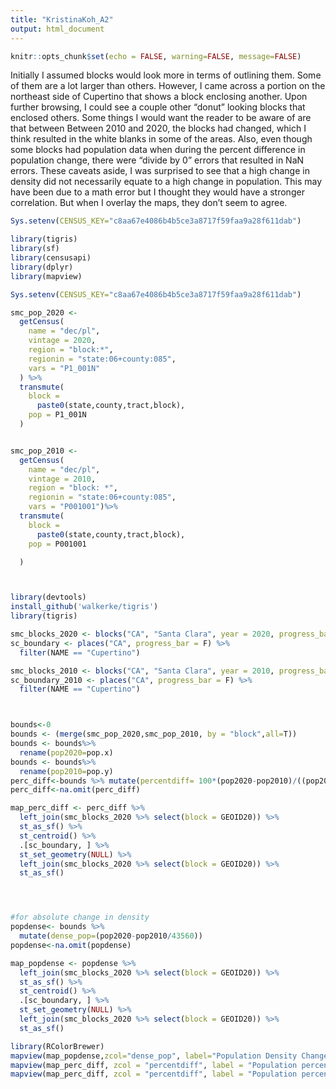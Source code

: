 ```yaml
---
title: "KristinaKoh_A2"
output: html_document
---
```

```r
knitr::opts_chunk$set(echo = FALSE, warning=FALSE, message=FALSE)
```
Initially I assumed blocks would look more in terms of outlining them. Some of them are a lot larger than others. However, I came across a portion on the northeast side of Cupertino that shows a block enclosing another. Upon further browsing, I could see a couple other "donut" looking blocks that enclosed others. Some things I would want the reader to be aware of are that between Between 2010 and 2020, the blocks had changed, which I think resulted in the white blanks in some of the areas. Also, even though some blocks had population data when during the percent difference in population change, there were "divide by 0" errors that resulted in NaN errors. These caveats aside, I was surprised to see that a high change in density did not necessarily equate to a high change in population. This may have been due to a math error but I thought they would have a stronger correlation. But when I overlay the maps, they don't seem to agree.

```r
Sys.setenv(CENSUS_KEY="c8aa67e4086b4b5ce3a8717f59faa9a28f611dab")

```

```r
library(tigris)
library(sf)
library(censusapi)
library(dplyr)
library(mapview)

Sys.setenv(CENSUS_KEY="c8aa67e4086b4b5ce3a8717f59faa9a28f611dab")

smc_pop_2020 <-
  getCensus(
    name = "dec/pl",
    vintage = 2020,
    region = "block:*", 
    regionin = "state:06+county:085",
    vars = "P1_001N"
  ) %>% 
  transmute(
    block =
      paste0(state,county,tract,block),
    pop = P1_001N
  )


smc_pop_2010 <-
  getCensus(
    name = "dec/pl",
    vintage = 2010,
    region = "block: *", 
    regionin = "state:06+county:085",
    vars = "P001001")%>% 
  transmute(
    block =
      paste0(state,county,tract,block),
    pop = P001001

  )



library(devtools)
install_github('walkerke/tigris')
library(tigris)

smc_blocks_2020 <- blocks("CA", "Santa Clara", year = 2020, progress_bar = F)
sc_boundary <- places("CA", progress_bar = F) %>% 
  filter(NAME == "Cupertino")

smc_blocks_2010 <- blocks("CA", "Santa Clara", year = 2010, progress_bar = F)
sc_boundary_2010 <- places("CA", progress_bar = F) %>% 
  filter(NAME == "Cupertino")



bounds<-0
bounds <- (merge(smc_pop_2020,smc_pop_2010, by = "block",all=T))
bounds <- bounds%>%
  rename(pop2020=pop.x)
bounds <- bounds%>%
  rename(pop2010=pop.y)
perc_diff<-bounds %>% mutate(percentdiff= 100*(pop2020-pop2010)/((pop2010+pop2020)/2))
perc_diff<-na.omit(perc_diff)

map_perc_diff <- perc_diff %>% 
  left_join(smc_blocks_2020 %>% select(block = GEOID20)) %>% 
  st_as_sf() %>% 
  st_centroid() %>% 
  .[sc_boundary, ] %>% 
  st_set_geometry(NULL) %>% 
  left_join(smc_blocks_2020 %>% select(block = GEOID20)) %>% 
  st_as_sf()




#for absolute change in density
popdense<- bounds %>% 
  mutate(dense_pop=(pop2020-pop2010/43560))
popdense<-na.omit(popdense)

map_popdense <- popdense %>% 
  left_join(smc_blocks_2020 %>% select(block = GEOID20)) %>% 
  st_as_sf() %>% 
  st_centroid() %>% 
  .[sc_boundary, ] %>% 
  st_set_geometry(NULL) %>% 
  left_join(smc_blocks_2020 %>% select(block = GEOID20)) %>% 
  st_as_sf()

```
```r
library(RColorBrewer)
mapview(map_popdense,zcol="dense_pop", label="Population Density Change (population per acre")
mapview(map_perc_diff, zcol = "percentdiff", label = "Population percentage difference")
mapview(map_perc_diff, zcol = "percentdiff", label = "Population percentage difference")+mapview(map_popdense,zcol="dense_pop", label="Population Density Change (population per acre")
```
